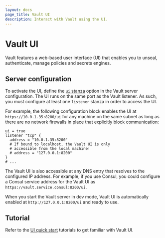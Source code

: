 ```yaml
---
layout: docs
page_title: Vault UI
description: Interact with Vault using the UI.
---
```


# Vault UI

Vault features a web-based user interface (UI) that enables you to unseal,
authenticate, manage policies and secrets engines.

## Server configuration

To activate the UI, define the [`ui` stanza](/vault/docs/configuration/ui)
option in the Vault server configuration. The UI runs on the same port as the
Vault listener. As such, you must configure at least one `listener` stanza in
order to access the UI.

For example, the following configuration block enables the UI at
`https://10.0.1.35:8200/ui` for any machine on the same subnet as long as there
are no network firewalls in place that explicitly block communication:

<CodeBlockConfig hideClipboard>

```hcl
ui = true
listener "tcp" {
  address = "10.0.1.35:8200"
  # If bound to localhost, the Vault UI is only
  # accessible from the local machine!
  # address = "127.0.0.1:8200"
}
# ...
```

</CodeBlockConfig>

The Vault UI is also accessible at any DNS entry that resolves to the configured
IP address. For example, if you use Consul, you could configure a Consul service
address for the Vault UI as `https://vault.service.consul:8200/ui`.

<Note title="UI enabled in dev mode by default">

When you start the Vault server in dev mode, Vault UI is automatically enabled
at `http://127.0.0.1:8200/ui` and ready to use.

</Note>

## Tutorial

Refer to the [UI quick start](/vault/tutorials/getting-started-ui) tutorials to
get familiar with Vault UI.
